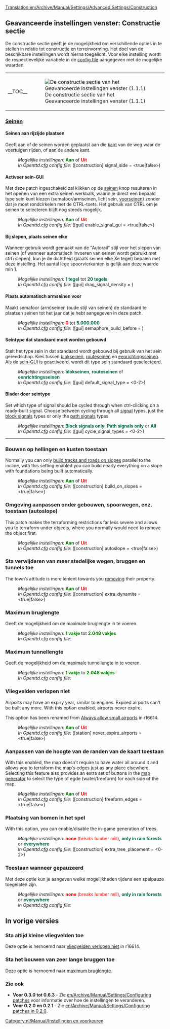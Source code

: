 [[Translation:en/Archive/Manual/Settings/Advanced Settings/Construction]]
{{nl/Archive/Manual/Settings/Geavanceerde instellingen}}

==Geavanceerde instellingen venster: Constructie sectie==
De constructie sectie geeft je de mogelijkheid om verschillende opties in te stellen in relatie tot constructie en terreinvorming. Het doel van de beschikbare instellingen wordt hierna toegelicht. Voor elke instelling wordt de respectievelijke variabele in de [[en/Archive/Manual/Settings/Openttd.cfg|config file]] aangegeven met de mogelijke waarden.
{| align="center"
|- valign="top"
|__TOC__
|[[File:nl/Archive/Manual/Settings/GI constructie.png|frame|left|De constructie sectie van het Geavanceerde instellingen venster (1.1.1)]]
|}

===<u>Seinen</u>===
====Seinen aan rijzijde plaatsen====
{{nl/Kenmerken|0.2|align="right"|text=(0.2.0)}}
Geeft aan of de seinen worden geplaatst aan die [[en/Archive/Manual/Settings/Show signals on the drive side|kant]] van de weg waar de voertuigen rijden, of aan de andere kant.
:''Mogelijke instellingen:'' <span style="color:green">'''Aan'''</span> of <span style="color:red">'''Uit'''</span>
:''In Openttd.cfg config file:'' ([construction] signal_side = <true|false>)
{{en/-}}
====Activeer sein-GUI====
{{nl/Kenmerken|0.6|align="right"|text=(0.6.0)}}
Met deze patch ingeschakeld zal klikken op de [[nl/Manual/Seinen|seinen]] knop resulteren in het openen van een extra seinen werkbalk, waarin je direct een bepaald type sein kunt kiezen (semafoor/armseinen, licht sein, [[nl/Manual/Seinen#voorseinen|voorseinen]]) zonder dat je moet rondcirkelen met de CTRL-toets. Het gebruik van CTRL om je seinen te selecteren blijft nog steeds mogelijk.
:''Mogelijke instellingen:'' <span style="color:green">'''Aan'''</span> of <span style="color:red">'''Uit'''</span>
:''In Openttd.cfg config file:'' ([gui] enable_signal_gui = <true|false>) 
{{en/-}}
====Bij slepen, plaats seinen elke====
{{nl/Kenmerken|Old|align="right"|text=(0.3.4)}}
Wanneer gebruik wordt gemaakt van de "Autorail" stijl voor het slepen van seinen (of wanneer automatisch invoeren van seinen wordt gebruikt met ctrl+slepen), kun je de dichtheid (plaats seinen elke Xe tegel) bepalen met deze instelling. Het aantal lege spoorvierkanten is gelijk aan deze waarde min 1.
:''Mogelijke instellingen:'' <span style="color:#00693E">'''1 tegel'''</span> tot <span style="color:#00693E">'''20 tegels'''</span>
:''In Openttd.cfg config file:'' ([gui] drag_signal_density = <num_val>) 
{{en/-}}
====Plaats automatisch armseinen voor====
{{nl/Kenmerken|0.6|align="right"|text=(0.6.0)}}
Maakt semafoor (arm)seinen (oude stijl van seinen) de standaard te plaatsen seinen tot het jaar dat je hebt aangegeven in deze patch.
:''Mogelijke instellingen:'' <span style="color:red">'''0'''</span> tot <span style="color:#00693E">'''5.000.000'''</span>
:''In Openttd.cfg config file:'' ([gui] semaphore_build_before = <year>) 
{{en/-}}
====Seintype dat standaard moet worden gebouwd====
{{nl/Kenmerken|0.7|align="right"|text=(0.7.0)}}
Stelt het type sein in dat standaard wordt gebouwd bij gebruik van het sein gereedschap. Kies tussen [[nl/Manual/Seinen#blokseinen|blokseinen]], [[nl/Manual/Seinen#routeseinen|routeseinen]] en [[nl/Manual/Seinen#eenrichtingsseinen|eenrichtingsseinen]]. Als de [[#activeer-sein-gui|sein-GUI]] is geactiveerd, wordt dit type sein standaard geselecteerd.
:''Mogelijke instellingen:'' <span style="color:#00693E">'''blokseinen'''</span>, <span style="color:#00693E">'''routeseinen'''</span> of <span style="color:#00693E">'''eenrichtingsseinen'''</span>
:''In Openttd.cfg config file:'' ([gui] default_signal_type = <0-2>)
{{en/-}}
====Blader door seintype====
{{nl/Kenmerken|0.7|align="right"|text=(0.7.0)}}
Set which type of signal should be cycled through when ctrl-clicking on a ready-built signal. Choose between cycling through all [[en/Manual/Signals|signal]] types, just the [[en/Manual/Signals#block-signals|block signals]] types or only the [[en/Manual/Signals#path-signals|path signals]] types.
:''Mogelijke instellingen:'' <span style="color:#00693E">'''Block signals only'''</span>, <span style="color:#00693E">'''Path signals only'''</span> or <span style="color:#00693E">'''All'''</span>
:''In Openttd.cfg config file:'' ([gui] cycle_signal_types = <0-2>)
{{en/-}}
----
===Bouwen op hellingen en kusten toestaan===
{{nl/Kenmerken|Old|align="right"|text=(0.2.0)}}
Normally you can only [[en/Archive/Manual/Settings/Build on slopes|build tracks and roads on slopes]] parallel to the incline, with this setting enabled you can build nearly everything on a slope with foundations being built automatically.
:''Mogelijke instellingen:'' <span style="color:green">'''Aan'''</span> of <span style="color:red">'''Uit'''</span>
:''In Openttd.cfg config file:'' ([construction] build_on_slopes = <true|false>)
{{en/-}}
===Omgeving aanpassen onder gebouwen, spoorwegen, enz. toestaan (autoslope)===
{{nl/Kenmerken|0.6|align="right"|text=(0.6.0)}}
This patch makes the terraforming restrictions far less severe and allows you to terraform under objects, where you normally would need to remove the object first.
:''Mogelijke instellingen:'' <span style="color:green">'''Aan'''</span> of <span style="color:red">'''Uit'''</span>
:''In Openttd.cfg config file:'' ([construction] autoslope = <true|false>)
{{en/-}}
===Sta verwijderen van meer stedelijke wegen, bruggen en tunnels toe===
{{nl/Kenmerken|Old|align="right"|text=(0.3.3)}}
The town’s attitude is more lenient towards you [[en/Archive/Manual/Settings/Extra dynamite|removing]] their property.
:''Mogelijke instellingen:'' <span style="color:green">'''Aan'''</span> of <span style="color:red">'''Uit'''</span>
:''In Openttd.cfg config file:'' ([construction] extra_dynamite = <true|false>) 
{{en/-}}
===Maximum bruglengte===
{{nl/Kenmerken|1.1|align="right"|text=(1.2.1)}}
Geeft de mogelijkheid om de maximale bruglengte in te voeren.
:''Mogelijke instellingen:'' <span style="color:green">'''1 vakje'''</span> tot <span style="color:green">'''2.048 vakjes'''</span>
:''In Openttd.cfg config file:'' 
{{en/-}}

===Maximum tunnellengte===
{{nl/Kenmerken|1.1|align="right"|text=(1.1.1)}}
Geeft de mogelijkheid om de maximale tunnellengte in te voeren.
:''Mogelijke instellingen:'' <span style="color:green">'''1 vakje'''</span> to <span style="color:green">'''2.048 vakjes'''</span>
:''In Openttd.cfg config file:'' 
{{en/-}}

===Vliegvelden verlopen niet===
{{nl/Kenmerken|1.0|align="right"|text=(1.0.0)}}
Airports may have an expiry year, similar to engines. Expired airports can't be built any more. With this option enabled, airports never expire.

This option has been renamed from [[#always-allow-small-airports|Always allow small airports]] in r16614.
:''Mogelijke instellingen:'' <span style="color:green">'''Aan'''</span> of <span style="color:red">'''Uit'''</span>
:''In Openttd.cfg config file:'' ([station] never_expire_airports = <true|false>)
{{en/-}}

===Aanpassen van de hoogte van de randen van de kaart toestaan===
{{nl/Kenmerken|0.7|align="right"|text=(0.7.0)}}
With this enabled, the map doesn't require to have water all around it and allows you to terraform the map's edges just as any place elsewhere. Selecting this feature also provides an extra set of buttons in the [[en/Archive/Manual/Terra Genesis Perlin|map generator]] to select the type of egde (water/freeform) for each side of the map.
:''Mogelijke instellingen:'' <span style="color:green">'''Aan'''</span> of <span style="color:red">'''Uit'''</span>
:''In Openttd.cfg config file:'' ([construction] freeform_edges = <true|false>)
{{en/-}}
===Plaatsing van bomen in het spel===
{{nl/Kenmerken|1.0|align="right"|text=(1.0.0)}}
With this option, you can enable/disable the in-game generation of trees.
:''Mogelijke instellingen:'' <span style="color:red">'''none''' (breaks lumber mill)</span>, <span style="color:#00693E">'''only in rain forests'''</span> or <span style="color:#00693E">'''everywhere'''</span>
:''In Openttd.cfg config file:'' ([construction] extra_tree_placement = <0-2>)
{{en/-}}
===Toestaan wanneer gepauzeerd===
{{nl/Kenmerken|1.1|align="right"|text=(1.1.1)}}
Met deze optie kun je aangeven welke mogelijkheden tijdens een spelpauze toegelaten zijn.
:''Mogelijke instellingen:'' <span style="color:red">'''none''' (breaks lumber mill)</span>, <span style="color:#00693E">'''only in rain forests'''</span> or <span style="color:#00693E">'''everywhere'''</span>
:''In Openttd.cfg config file:'' 
{{en/-}}

==In vorige versies==
===Sta altijd kleine vliegvelden toe===
{{nl/Kenmerken periode|0.2|0.7|align="right"|text=(0.3.2 t/m 0.7.5)}}
Deze optie is hernoemd naar [[#vliegvelden-verlopen-niet|vliegvelden verlopen niet]] in r16614.
{{en/-}}

===Sta het bouwen van zeer lange bruggen toe===
{{nl/Kenmerken periode|0.2|1.0|align="right"|text=(0.2.0 t/m 1.0.0)}}
Deze optie is hernoemd naar [[#maximum-bruglengte|maximum bruglengte]].
{{en/-}}

===Zie ook===
*'''Voor 0.3.0 tot 0.6.3''' - Zie [[en/Archive/Manual/Settings/Configuring patches]] voor informatie over hoe de instellingen te veranderen.
*'''Voor 0.2.0 en 0.2.1''' - Zie [[en/Archive/Manual/Settings/Configuring patches in 0.2.0]].
[[Category:nl/Manual/Instellingen en voorkeuren]]